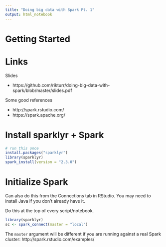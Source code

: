 ```yaml
---
title: "Doing big data with Spark Pt. 1"
output: html_notebook
---
```


# Getting Started

# Links

Slides

* https://github.com/rikturr/doing-big-data-with-spark/blob/master/slides.pdf

Some good references

* http://spark.rstudio.com/
* https://spark.apache.org/

# Install sparklyr + Spark

```r
# run this once
install.packages("sparklyr")
library(sparklyr)
spark_install(version = "2.3.0")
```

# Initialize Spark

Can also do this from the Connections tab in RStudio. You may need to install Java if you don't already have it.

Do this at the top of every script/notebook.

```r
library(sparklyr)
sc <- spark_connect(master = "local")
```

The `master` argument will be different if you are running against a real Spark cluster: http://spark.rstudio.com/examples/
